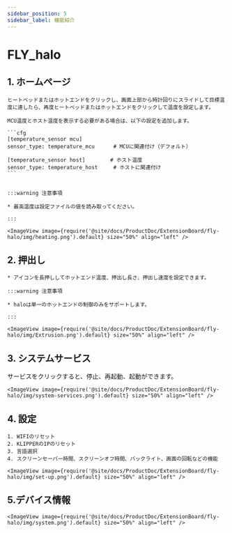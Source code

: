 ```yaml
---
sidebar_position: 5
sidebar_label: 機能紹介
---
```





# FLY_halo

## 1. ホームページ

    ヒートベッドまたはホットエンドをクリックし、画面上部から時計回りにスライドして目標温度に達したら、再度ヒートベッドまたはホットエンドをクリックして温度を設定します。

    MCU温度とホスト温度を表示する必要がある場合は、以下の設定を追加します。

    ```cfg
    [temperature_sensor mcu]
    sensor_type: temperature_mcu      # MCUに関連付け（デフォルト）

    [temperature_sensor host]        # ホスト温度
    sensor_type: temperature_host     # ホストに関連付け
    ```


    :::warning 注意事項

    * 最高温度は設定ファイルの値を読み取ってください。

    :::

    <ImageView image={require('@site/docs/ProductDoc/ExtensionBoard/fly-halo/img/heating.png').default} size="50%" align="left" />


## 2. 押出し

    * アイコンを長押ししてホットエンド温度、押出し長さ、押出し速度を設定できます。

    :::warning 注意事項

    * haloは単一のホットエンドの制御のみをサポートします。

    :::

    <ImageView image={require('@site/docs/ProductDoc/ExtensionBoard/fly-halo/img/Extrusion.png').default} size="50%" align="left" />

## 3. システムサービス

サービスをクリックすると、停止、再起動、起動ができます。

    <ImageView image={require('@site/docs/ProductDoc/ExtensionBoard/fly-halo/img/system-services.png').default} size="50%" align="left" />

## 4. 設定

    1. WIFIのリセット
    2. KLIPPERのIPのリセット
    3. 言語選択
    4. スクリーンセーバー時間、スクリーンオフ時間、バックライト、画面の回転などの機能

    <ImageView image={require('@site/docs/ProductDoc/ExtensionBoard/fly-halo/img/set-up.png').default} size="50%" align="left" />

## 5.デバイス情報
    <ImageView image={require('@site/docs/ProductDoc/ExtensionBoard/fly-halo/img/system.png').default} size="50%" align="left" />